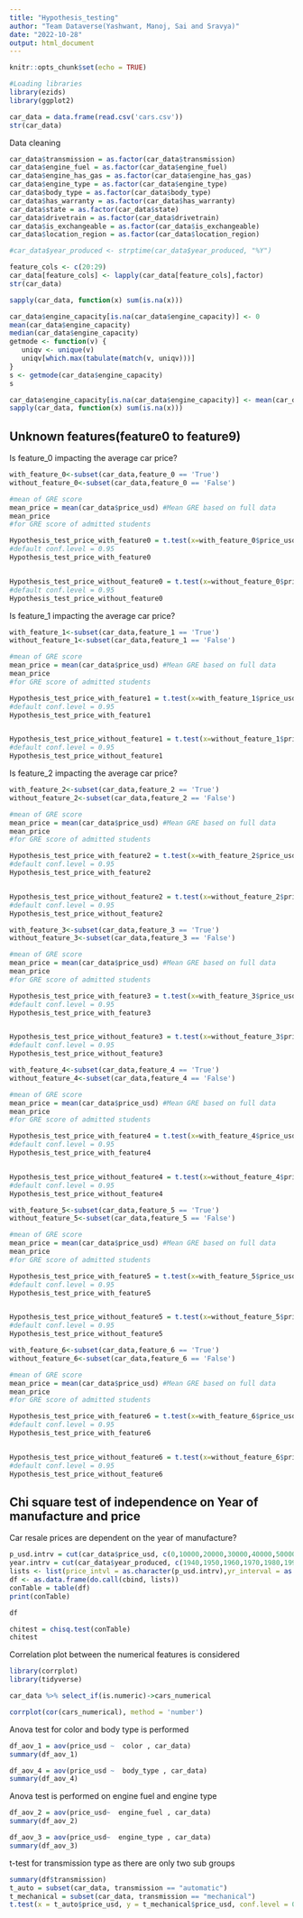```yaml
---
title: "Hypothesis_testing"
author: "Team Dataverse(Yashwant, Manoj, Sai and Sravya)"
date: "2022-10-28"
output: html_document
---
```


```r
knitr::opts_chunk$set(echo = TRUE)
```


```r
#Loading libraries
library(ezids)
library(ggplot2)
```



```r
car_data = data.frame(read.csv('cars.csv'))
str(car_data)
```

Data cleaning

```r
car_data$transmission = as.factor(car_data$transmission)
car_data$engine_fuel = as.factor(car_data$engine_fuel)
car_data$engine_has_gas = as.factor(car_data$engine_has_gas)
car_data$engine_type = as.factor(car_data$engine_type)
car_data$body_type = as.factor(car_data$body_type)
car_data$has_warranty = as.factor(car_data$has_warranty)
car_data$state = as.factor(car_data$state)
car_data$drivetrain = as.factor(car_data$drivetrain)
car_data$is_exchangeable = as.factor(car_data$is_exchangeable)
car_data$location_region = as.factor(car_data$location_region)
```



```r
#car_data$year_produced <- strptime(car_data$year_produced, "%Y")
```

```r
feature_cols <- c(20:29)
car_data[feature_cols] <- lapply(car_data[feature_cols],factor)
str(car_data)
```

```r
sapply(car_data, function(x) sum(is.na(x)))
```


```r
car_data$engine_capacity[is.na(car_data$engine_capacity)] <- 0
mean(car_data$engine_capacity)
median(car_data$engine_capacity)
getmode <- function(v) {
   uniqv <- unique(v)
   uniqv[which.max(tabulate(match(v, uniqv)))]
}
s <- getmode(car_data$engine_capacity)
s
```

```r
car_data$engine_capacity[is.na(car_data$engine_capacity)] <- mean(car_data$engine_capacity,na.rm = TRUE)
sapply(car_data, function(x) sum(is.na(x)))
```

## Unknown features(feature0 to feature9)

Is feature_0 impacting the average car price?

```r
with_feature_0<-subset(car_data,feature_0 == 'True')
without_feature_0<-subset(car_data,feature_0 == 'False')
```

```r
#mean of GRE score
mean_price = mean(car_data$price_usd) #Mean GRE based on full data
mean_price
#for GRE score of admitted students 

Hypothesis_test_price_with_feature0 = t.test(x=with_feature_0$price_usd,mu = mean_price ,conf.level = 0.95) 
#default conf.level = 0.95
Hypothesis_test_price_with_feature0


Hypothesis_test_price_without_feature0 = t.test(x=without_feature_0$price_usd,mu = mean_price ,conf.level = 0.95) 
#default conf.level = 0.95
Hypothesis_test_price_without_feature0
```

Is feature_1 impacting the average car price?

```r
with_feature_1<-subset(car_data,feature_1 == 'True')
without_feature_1<-subset(car_data,feature_1 == 'False')
```


```r
#mean of GRE score
mean_price = mean(car_data$price_usd) #Mean GRE based on full data
mean_price
#for GRE score of admitted students 

Hypothesis_test_price_with_feature1 = t.test(x=with_feature_1$price_usd,mu = mean_price ,conf.level = 0.95) 
#default conf.level = 0.95
Hypothesis_test_price_with_feature1


Hypothesis_test_price_without_feature1 = t.test(x=without_feature_1$price_usd,mu = mean_price ,conf.level = 0.95) 
#default conf.level = 0.95
Hypothesis_test_price_without_feature1
```

Is feature_2 impacting the average car price?

```r
with_feature_2<-subset(car_data,feature_2 == 'True')
without_feature_2<-subset(car_data,feature_2 == 'False')
```


```r
#mean of GRE score
mean_price = mean(car_data$price_usd) #Mean GRE based on full data
mean_price
#for GRE score of admitted students 

Hypothesis_test_price_with_feature2 = t.test(x=with_feature_2$price_usd,mu = mean_price ,conf.level = 0.95) 
#default conf.level = 0.95
Hypothesis_test_price_with_feature2


Hypothesis_test_price_without_feature2 = t.test(x=without_feature_2$price_usd,mu = mean_price ,conf.level = 0.95) 
#default conf.level = 0.95
Hypothesis_test_price_without_feature2
```
```r
with_feature_3<-subset(car_data,feature_3 == 'True')
without_feature_3<-subset(car_data,feature_3 == 'False')
```


```r
#mean of GRE score
mean_price = mean(car_data$price_usd) #Mean GRE based on full data
mean_price
#for GRE score of admitted students 

Hypothesis_test_price_with_feature3 = t.test(x=with_feature_3$price_usd,mu = mean_price ,conf.level = 0.95) 
#default conf.level = 0.95
Hypothesis_test_price_with_feature3


Hypothesis_test_price_without_feature3 = t.test(x=without_feature_3$price_usd,mu = mean_price ,conf.level = 0.95) 
#default conf.level = 0.95
Hypothesis_test_price_without_feature3
```

```r
with_feature_4<-subset(car_data,feature_4 == 'True')
without_feature_4<-subset(car_data,feature_4 == 'False')
```

```r
#mean of GRE score
mean_price = mean(car_data$price_usd) #Mean GRE based on full data
mean_price
#for GRE score of admitted students 

Hypothesis_test_price_with_feature4 = t.test(x=with_feature_4$price_usd,mu = mean_price ,conf.level = 0.95) 
#default conf.level = 0.95
Hypothesis_test_price_with_feature4


Hypothesis_test_price_without_feature4 = t.test(x=without_feature_4$price_usd,mu = mean_price ,conf.level = 0.95) 
#default conf.level = 0.95
Hypothesis_test_price_without_feature4
```

```r
with_feature_5<-subset(car_data,feature_5 == 'True')
without_feature_5<-subset(car_data,feature_5 == 'False')
```


```r
#mean of GRE score
mean_price = mean(car_data$price_usd) #Mean GRE based on full data
mean_price
#for GRE score of admitted students 

Hypothesis_test_price_with_feature5 = t.test(x=with_feature_5$price_usd,mu = mean_price ,conf.level = 0.95) 
#default conf.level = 0.95
Hypothesis_test_price_with_feature5


Hypothesis_test_price_without_feature5 = t.test(x=without_feature_5$price_usd,mu = mean_price ,conf.level = 0.95) 
#default conf.level = 0.95
Hypothesis_test_price_without_feature5
```

```r
with_feature_6<-subset(car_data,feature_6 == 'True')
without_feature_6<-subset(car_data,feature_6 == 'False')
```


```r
#mean of GRE score
mean_price = mean(car_data$price_usd) #Mean GRE based on full data
mean_price
#for GRE score of admitted students 

Hypothesis_test_price_with_feature6 = t.test(x=with_feature_6$price_usd,mu = mean_price ,conf.level = 0.95) 
#default conf.level = 0.95
Hypothesis_test_price_with_feature6


Hypothesis_test_price_without_feature6 = t.test(x=without_feature_6$price_usd,mu = mean_price ,conf.level = 0.95) 
#default conf.level = 0.95
Hypothesis_test_price_without_feature6
```



## Chi square test of independence on Year of manufacture and price

Car resale prices are dependent on the year of manufacture?

```r
p_usd.intrv = cut(car_data$price_usd, c(0,10000,20000,30000,40000,50000))
year.intrv = cut(car_data$year_produced, c(1940,1950,1960,1970,1980,1990,2000,2010,2020))
lists <- list(price_intvl = as.character(p_usd.intrv),yr_interval = as.character(year.intrv))
df <- as.data.frame(do.call(cbind, lists))
conTable = table(df)
print(conTable)
```

```r
df
```

```r
chitest = chisq.test(conTable)
chitest
```

Correlation plot between the numerical features is considered

```r
library(corrplot)
library(tidyverse)

car_data %>% select_if(is.numeric)->cars_numerical
```

```r
corrplot(cor(cars_numerical), method = 'number')
```

Anova test for color and body type is performed
```r
df_aov_1 = aov(price_usd ~  color , car_data)
summary(df_aov_1)
```

```r
df_aov_4 = aov(price_usd ~  body_type , car_data)
summary(df_aov_4)
```

Anova test is performed on engine fuel and engine type
```r
df_aov_2 = aov(price_usd~  engine_fuel , car_data)
summary(df_aov_2)
```

```r
df_aov_3 = aov(price_usd~  engine_type , car_data)
summary(df_aov_3)
```

t-test for transmission type as there are only two sub groups

```r
summary(df$transmission)
t_auto = subset(car_data, transmission == "automatic")
t_mechanical = subset(car_data, transmission == "mechanical")
t.test(x = t_auto$price_usd, y = t_mechanical$price_usd, conf.level = 0.99)
```

